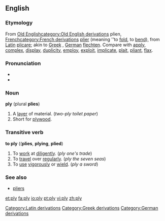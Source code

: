 ==English==
===Etymology===
{{webster}}

From [[w:Old English language|Old English]][[category:Old English derivations]] plien, [[w:French language|French]][[category:French derivations]] [[plier]] (meaning ''to [[fold]], to [[bend]]), from [[w:Latin|Latin]][[Category:Latin derivations]] [[plicare]]; akin to [[w:Greek language|Greek]][[Category:Greek derivations]] , [[w:German language|German]][[Category:German derivations]] [[flechten]]. Compare with [[apply]], [[complex]], [[display]], [[duplicity]], [[employ]], [[exploit]], [[implicate]], [[plait]], [[pliant]], [[flax]].

===Pronunciation===
*{{IPA|/plaɪ/}}
*{{rhymes|aɪ}}

===Noun===
'''ply''' (plural '''plies''')

# A [[layer]] of material. (''two-ply toilet paper'')
# Short for [[plywood]].

===Transitive verb===
'''to ply''' (('''plies''', '''plying''', '''plied''')

# To [[work]] at [[diligent]]ly.  (''ply one's trade'')
# To [[travel]] over [[regular]]ly. (''ply the seven seas'')
# To [[use]] [[vigorous]]ly or [[wield]]. (''ply a sword'')

===See also===
*[[pliers]]

[[et:ply]]
[[fa:ply]]
[[io:ply]]
[[pt:ply]]
[[vi:ply]]
[[zh:ply]]
